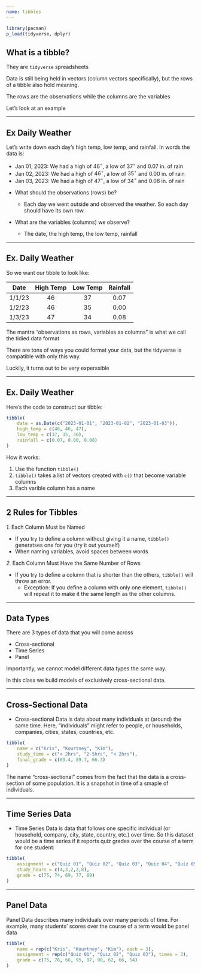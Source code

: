 ```yaml
---
name: tibbles
---
```


```r
library(pacman)
p_load(tidyverse, dplyr)
```


## What is a tibble?

They are `tidyverse` spreadsheets

Data is still being held in vectors (column vectors specifically), but the rows of a tibble also hold meaning.

The [rows are the observations]{.hii} while the [columns are the variables]{.hii}

Let's look at an example

---

## [Ex]{.ex} Daily Weather

Let's write down each day's high temp, low temp, and rainfall.
In words the data is:

- Jan 01, 2023: We had a high of $46^{\circ}$, a low of $37^{\circ}$ and $0.07$ in. of rain
- Jan 02, 2023: We had a high of $46^{\circ}$, a low of $35^{\circ}$ and $0.00$ in. of rain
- Jan 03, 2023: We had a high of $47^{\circ}$, a low of $34^{\circ}$ and $0.08$ in. of rain

::: {.incremental}
- What should the [observations (rows)]{.hii} be?

    - Each day we went outside and observed the weather. So each day should have its own row.

- What are the [variables (columns)]{.hii} we observe?

    - The date, the high temp, the low temp, rainfall
:::

---

## [Ex.]{.ex} Daily Weather

So we want our tibble to look like:

| Date | High Temp | Low Temp | Rainfall |
|:----:|:---------:|:--------:|:--------:|
|1/1/23|     46    |    37    |   0.07   |
|1/2/23|     46    |    35    |   0.00   |
|1/3/23|     47    |    34    |   0.08   |

::: {.fragment}
The mantra "observations as rows, variables as columns" is what we call the [tidied data format]{.hii}

There are tons of ways you [could]{.hi} format your data, but the tidyverse is compatible with only this way. 

Luckily, it turns out to be very experssible
:::

---

## [Ex.]{.ex} Daily Weather {.small}

Here's the code to construct our tibble:

```r
tibble(
    date = as.Date(c("2023-01-01", "2023-01-02", "2023-01-03")),
    high_temp = c(46, 46, 47),
    low_temp = c(37, 35, 36),
    rainfall = c(0.07, 0.00, 0.08)
)
```

How it works:

1. Use the function `tibble()`
2. `tibble()` takes a list of vectors created with `c()` that become variable columns 
3. Each varible column has a name 

---

## 2 Rules for Tibbles

[_1._ Each Column Must be Named]{.note .hi} 

- If you try to define a column without giving it a name, `tibble()` generatses one for you (try it out yourself)
- When naming variables, avoid spaces between words 

[_2._ Each Column Must Have the Same Number of Rows]{.note .hi}

- If you try to define a column that is shorter than the others, `tibble()` will throw an error. 
    - Exception: If you define a column with only one element, `tibble()` will repeat it to make it the same length as the other columns.

---

## Data Types 

::: {.vertical-center}
There are 3 types of data that you will come across

- Cross-sectional 
- Time Series
- Panel

Importantly, we cannot model different data types the same way. 

In this class we build models of exclusively cross-sectional data.
:::

---

## Cross-Sectional Data

- [Cross-sectional Data]{.h} is data about many individuals at (around) the same time. Here, "individuals" might refer to people, or households, companies, cities, states, countries, etc. 

```r
tibble(
    name = c("Kris", "Kourtney", "Kim"),
    study_time = c("< 2hrs", "2-5hrs", "< 2hrs"),
    final_grade = c(69.4, 89.7, 66.3)
)
```

The name "cross-sectional" comes from the fact that the data is a cross-section of some population. It is a [snapshot in time]{.hi} of a smaple of individuals.

---

## Time Series Data

- [Time Series Data]{.h} is data that follows one specific individual (or household, company, city, state, country, etc.) over time. So this dataset would be a time series if it reports quiz grades over the course of a term for one student:

```r
tibble(
    assignment = c("Quiz 01", "Quiz 02", "Quiz 03", "Quiz 04", "Quiz 05"),
    study_hours = c(4,3,2,3,8),
    grade = c(75, 74, 69, 77, 89)
)
```

---

## Panel Data

[Panel Data]{.h} describes many individuals over many periods of time. 
For example, many students' scores over the course of a term would be panel data

```r
tibble(
    name = rep(c("Kris", "Kourtney", "Kim"), each = 3),
    assignment = rep(c("Quiz 01", "Quiz 02", "Quiz 03"), times = 3),
    grade = c(75, 78, 66, 95, 97, 90, 62, 66, 54)
)
```